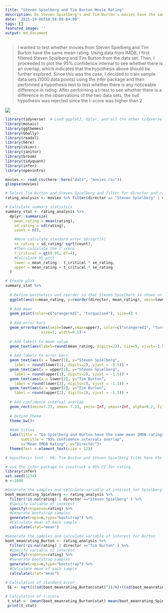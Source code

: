 ```yaml
---
title: "Steven Spielberg and Tim Burton Movie Rating"
description: Do Steven Spielberg's and Tim Burton's movies have the same mean rating?
date: '2021-10-06T10:58:08-04:00'
tags: []
featured_image: ''
output: md_document
---
```


> I wanted to test whether movies from Steven Spielberg and Tim Burton have the same mean rating. Using data from IMDB, I first filtered Steven Spielberg and Tim Burton from the data set. Then, I proceeded to plot the 95% confidence internal to see whether there is an overlap, which indicates that the hypothesis above should be further explored. Since this was the case, I decided to train sample data sets (1000 data points) using the infer package and then performed a hypothesis test to test whether there is any noticeable difference in rating. After performing a t-test to see whether there is a difference in the observations of the two data sets, the null hypothesis was rejected since the t-score was higher than 2.

![](/Users/jack/Desktop/London Business School/Classes/CA09/PlsWork/static/images/Movies.jpeg)

```r
library(tidyverse)  # Load ggplot2, dplyr, and all the other tidyverse packages
library(mosaic)
library(ggthemes)
library(GGally)
library(readxl)
library(here)
library(skimr)
library(janitor)
library(broom)
library(tidyquant)
library(infer)
library(openintro)
```

```r
movies <- read_csv(here::here("data", "movies.csv"))
glimpse(movies)
```

```r
# Select Tim Burton and Steven Spielberg and filter for director and rating
rating_analysis <- movies %>% filter(director == "Steven Spielberg" | director == "Tim Burton") %>% select(director, rating) %>% group_by(director)

# Calculate summary statistics
summary_stat <- rating_analysis %>%
  dplyr::summarize(
    mean_rating = mean(rating),
    sd_rating = sd(rating),
    count = n(),

    #Here calculate standard error SD/sqrt(n)
    se_rating = sd_rating/ sqrt(count),
    #Then calculate the t score
    t_critical = qt(0.95, df=4),
    #Calculate 95 prct
    lower = mean_rating - t_critical * se_rating,
    upper = mean_rating + t_critical * se_rating
  ) 
```


```r

# Create plot
summary_stat %>% 
  
  # Define aesthetics and reorder so that Steven Spielberh is shown on top
  ggplot(aes(x=mean_rating, y=reorder(director, mean_rating), xmin=lower,xmax=upper)) +
  
  # Add mean
  geom_point(color=c("orangered1", "turquoise4"), size=4) + 
  
  # Add error bars
  geom_errorbar(aes(xmin=lower,xmax=upper), color=c("orangered1", "turquoise4"), 
                size=1, width=0.1) +
  
  # Add labels to mean value
  geom_text(aes(label=round(mean_rating, digits=2)), size=5, vjust=-1.5)+
  
  # Add labels to error bars
  geom_text(aes(x = lower[1], y="Steven Spielberg", 
    label = round(lower[1], digits=2), vjust = -1.5)) +
  geom_text(aes(x = upper[1], y="Steven Spielberg", 
    label = round(upper[1], digits=2), vjust = -1.5)) +
  geom_text(aes(x = lower[2], y="Tim Burton", 
    label = round(lower[2], digits=2), vjust = -1.5)) +
  geom_text(aes(x = upper[2], y="Tim Burton", 
    label = round(upper[2], digits=2), vjust = -1.5)) +
  
  # Add confidence interval overlap
  geom_rect(xmin=7.27, xmax= 7.33, ymin=-Inf, ymax=+Inf, alpha=0.2, fill="grey") +
  
  # Define Theme
  theme_bw()+
  
  #Add titles
  labs(title = "Do Spielberg and Burton have the same mean IMDB ratings?", 
       subtitle = "95% confidence intervals overlap",
       x="Mean IMDB Rating", y="Director")+
  theme(text = element_text(size = 12))
```

```r
# Hypothesis test - H0: Tim Burton and Steven Spielberg films have the same mean 

# use the infer package to construct a 95% CI for rating
library(infer)
set.seed(1234)
n <-1000

#Generate the samples and calculate variable of interest for Spielberg
boot_meanrating_Spielberg <- rating_analysis %>%
  filter(!is.na(rating) | director =="Steven Spielberg" ) %>% 
  #Specify variable of interest
  specify(response=rating) %>% 
  #Generate bootstrap samples
  generate(reps=n,type="bootstrap") %>% 
  #Calculate mean of each sample
  calculate(stat="mean")

#Generate the samples and calculate variable of interest for Burton
boot_meanrating_Burton <- rating_analysis %>%
  filter(!is.na(rating) | director =="Tim Burton" ) %>% 
  #Specify variable of interest
  specify(response=rating) %>% 
  #Generate bootstrap samples
  generate(reps=n,type="bootstrap") %>% 
  #Calculate mean of each sample
  calculate(stat="mean")

# Calculation of standard error
 SE <- sqrt(((sd(boot_meanrating_Burton$stat)^2)/n)+((sd(boot_meanrating_Spielberg$stat)^2)/n))
 
# Calculation of t-score
 t_stat <- (mean(boot_meanrating_Burton$stat)-mean(boot_meanrating_Spielberg$stat))/SE
 print(t_stat)
 
```